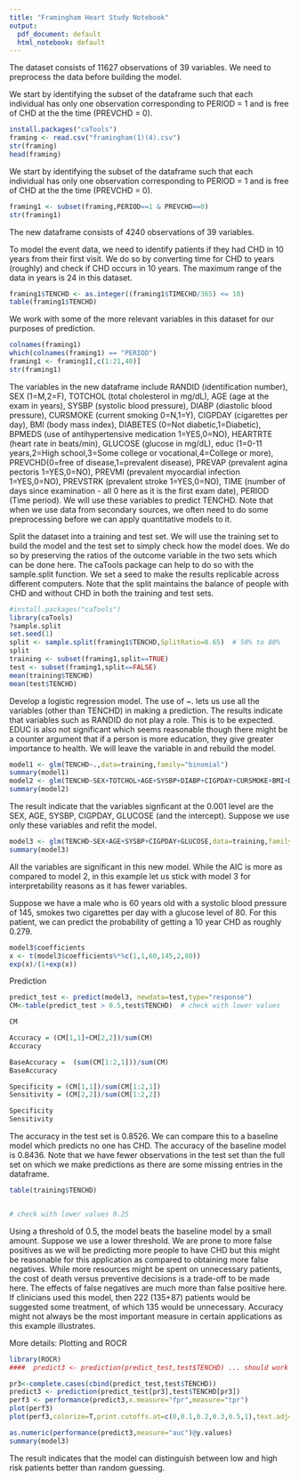 ```yaml
---
title: "Framingham Heart Study Notebook"
output:
  pdf_document: default
  html_notebook: default
---
```


The dataset consists of 11627 observations of 39 variables. 
We need to preprocess the data before building the model. 

We start by identifying the subset of the dataframe such that each individual
has only one observation corresponding to PERIOD = 1 and is free of CHD at the the time (PREVCHD = 0). 
```r
install.packages("caTools")
framing <- read.csv("framingham(1)(4).csv")
str(framing)
head(framing)
```
We start by identifying the subset of the dataframe such that each individual
has only one observation corresponding to PERIOD = 1 and is free of CHD at the the time (PREVCHD = 0). 
```r
framing1 <- subset(framing,PERIOD==1 & PREVCHD==0)
str(framing1)
```


The new dataframe consists of 4240 observations of 39 variables.


To model the event data, we need to identify patients if they had CHD in 10 years from their first visit. We do so by converting time for CHD to years (roughly) and check if CHD occurs in 10 years. The maximum range of the data in years is 24 in this dataset.
```r
framing1$TENCHD <- as.integer((framing1$TIMECHD/365) <= 10)
table(framing1$TENCHD)
```
We work with some of the more relevant variables in this dataset for our purposes of prediction.

```r
colnames(framing1)
which(colnames(framing1) == "PERIOD")
framing1 <- framing1[,c(1:21,40)]
str(framing1)
```
The variables in the new dataframe include RANDID (identification number), SEX (1=M,2=F), TOTCHOL (total cholesterol in mg/dL), AGE (age at the exam in years), SYSBP (systolic blood pressure), DIABP (diastolic blood pressure), CURSMOKE (current smoking 0=N,1=Y), CIGPDAY (cigarettes per day), BMI (body mass index), DIABETES (0=Not diabetic,1=Diabetic), BPMEDS (use of antihypertensive medication 1=YES,0=NO), HEARTRTE (heart rate in beats/min), GLUCOSE (glucose in mg/dL), educ (1=0-11 years,2=High school,3=Some college or vocational,4=College or more), PREVCHD(0=free of disease,1=prevalent disease), PREVAP (prevalent agina pectoris 1=YES,0=NO), PREVMI (prevalent myocardial infection 1=YES,0=NO), PREVSTRK (prevalent stroke 1=YES,0=NO), TIME (number of days since examination - all 0 here as it is the first exam date), PERIOD (Time period). We will use these variables to predict TENCHD. Note that when we use data from secondary sources, we often need to do some preprocessing before we can apply quantitative models to it.

Split the dataset into a training and test set. We will use the training set to build the model and the test set to simply check how the model does. We do so by preserving the ratios of the outcome variable in the two sets which can be done here. The caTools package can help to do so with the sample.split function. We set a seed to make the results replicable across different computers. Note that the split maintains the balance of people with CHD and without CHD in both the training and test sets.
```r
#install.packages("caTools")
library(caTools)
?sample.split
set.seed(1)
split <- sample.split(framing1$TENCHD,SplitRatio=0.65)  # 50% to 80%
split
training <- subset(framing1,split==TRUE)
test <- subset(framing1,split==FALSE)
mean(training$TENCHD)
mean(test$TENCHD)
```
Develop a logistic regression model. The use of ~. lets us use all the variables (other than TENCHD) in making a prediction. The results indicate that variables such as RANDID do not play a role. This is to be expected. EDUC is also not significant which seems reasonable though there might be a counter argument that if a person is more education, they give greater importance to health. We will leave the variable in and rebuild the model. 
```r
model1 <- glm(TENCHD~.,data=training,family="binomial")
summary(model1)
model2 <- glm(TENCHD~SEX+TOTCHOL+AGE+SYSBP+DIABP+CIGPDAY+CURSMOKE+BMI+DIABETES+BPMEDS+HEARTRTE+GLUCOSE+educ+PREVSTRK+PREVHYP,data=training,family="binomial")
summary(model2)
```
The result indicate that the variables signficant at the 0.001 level are the SEX, AGE, SYSBP, CIGPDAY, GLUCOSE (and the intercept). Suppose we use only these variables and refit the model.
```r
model3 <- glm(TENCHD~SEX+AGE+SYSBP+CIGPDAY+GLUCOSE,data=training,family="binomial")
summary(model3)
```
All the variables are significant in this new model. While the AIC is more as compared to model 2, in this example let us stick with model 3 for interpretability reasons as it has fewer variables.


Suppose we have a male who is 60 years old with a systolic blood pressure of 145, smokes two cigarettes per day with a glucose level of 80. For this patient, we can predict the probability of getting a 10 year CHD as roughly 0.279.

```r
model3$coefficients
x <- t(model3$coefficients%*%c(1,1,60,145,2,80))
exp(x)/(1+exp(x))
```




Prediction 
```r
predict_test <- predict(model3, newdata=test,type="response")
CM<-table(predict_test > 0.5,test$TENCHD)  # check with lower values

CM

Accuracy = (CM[1,1]+CM[2,2])/sum(CM)
Accuracy

BaseAccuracy =  (sum(CM[1:2,1]))/sum(CM)
BaseAccuracy

Specificity = (CM[1,1])/sum(CM[1:2,1])
Sensitivity = (CM[2,2])/sum(CM[1:2,2])

Specificity
Sensitivity

```
The accuracy in the test set is 0.8526. We can compare this to a baseline model which predicts no one has CHD. The accuracy of the baseline model is 0.8436. Note that we have fewer observations in the test set than the full set on which we make predictions as there are some missing entries in the dataframe.

```r
table(training$TENCHD)


# check with lower values 0.25

```
Using a threshold of 0.5, the model beats the baseline model by a small amount. Suppose we use a lower threshold. We are prone to more false positives as we will be predicting more people to have CHD but this might be reasonable for this application as compared to obtaining more false negatives. While more resources might be spent on unnecessary patients, the cost of death versus preventive decisions is a trade-off to be made here. The effects of false negatives are much more than false positive here. If clinicians used this model, then 222 (135+87) patients would be suggested some treatment, of which 135 would be unnecessary. Accuracy might not always be the most important measure in certain applications as this example illustrates.


More details: Plotting and ROCR
```r
library(ROCR)
####  predict3 <- prediction(predict_test,test$TENCHD) ... should work but due to NA..

pr3<-complete.cases(cbind(predict_test,test$TENCHD))
predict3 <- prediction(predict_test[pr3],test$TENCHD[pr3])
perf3 <- performance(predict3,x.measure="fpr",measure="tpr")
plot(perf3)
plot(perf3,colorize=T,print.cutoffs.at=c(0,0.1,0.2,0.3,0.5,1),text.adj=c(-.02,1.7))
```
```r
as.numeric(performance(predict3,measure="auc")@y.values)
summary(model3)
```
The result indicates that the model can distinguish between low and high risk patients better than random guessing.
